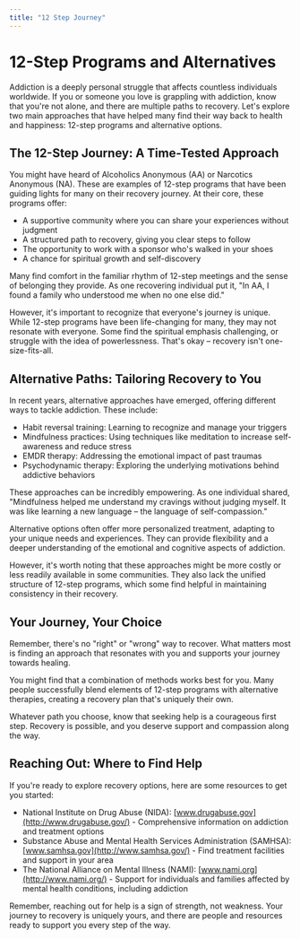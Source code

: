 ```yaml
---
title: "12 Step Journey"
---
```


# 12-Step Programs and Alternatives

Addiction is a deeply personal struggle that affects countless individuals worldwide. If you or someone you love is grappling with addiction, know that you're not alone, and there are multiple paths to recovery. Let's explore two main approaches that have helped many find their way back to health and happiness: 12-step programs and alternative options.

## The 12-Step Journey: A Time-Tested Approach

You might have heard of Alcoholics Anonymous (AA) or Narcotics Anonymous (NA). These are examples of 12-step programs that have been guiding lights for many on their recovery journey. At their core, these programs offer:

- A supportive community where you can share your experiences without judgment
- A structured path to recovery, giving you clear steps to follow
- The opportunity to work with a sponsor who's walked in your shoes
- A chance for spiritual growth and self-discovery

Many find comfort in the familiar rhythm of 12-step meetings and the sense of belonging they provide. As one recovering individual put it, "In AA, I found a family who understood me when no one else did."

However, it's important to recognize that everyone's journey is unique. While 12-step programs have been life-changing for many, they may not resonate with everyone. Some find the spiritual emphasis challenging, or struggle with the idea of powerlessness. That's okay – recovery isn't one-size-fits-all.

## Alternative Paths: Tailoring Recovery to You

In recent years, alternative approaches have emerged, offering different ways to tackle addiction. These include:

- Habit reversal training: Learning to recognize and manage your triggers
- Mindfulness practices: Using techniques like meditation to increase self-awareness and reduce stress
- EMDR therapy: Addressing the emotional impact of past traumas
- Psychodynamic therapy: Exploring the underlying motivations behind addictive behaviors

These approaches can be incredibly empowering. As one individual shared, "Mindfulness helped me understand my cravings without judging myself. It was like learning a new language – the language of self-compassion."

Alternative options often offer more personalized treatment, adapting to your unique needs and experiences. They can provide flexibility and a deeper understanding of the emotional and cognitive aspects of addiction.

However, it's worth noting that these approaches might be more costly or less readily available in some communities. They also lack the unified structure of 12-step programs, which some find helpful in maintaining consistency in their recovery.

## Your Journey, Your Choice

Remember, there's no "right" or "wrong" way to recover. What matters most is finding an approach that resonates with you and supports your journey towards healing.

You might find that a combination of methods works best for you. Many people successfully blend elements of 12-step programs with alternative therapies, creating a recovery plan that's uniquely their own.

Whatever path you choose, know that seeking help is a courageous first step. Recovery is possible, and you deserve support and compassion along the way.

## Reaching Out: Where to Find Help

If you're ready to explore recovery options, here are some resources to get you started:

- National Institute on Drug Abuse (NIDA): [www.drugabuse.gov](http://www.drugabuse.gov/) - Comprehensive information on addiction and treatment options
- Substance Abuse and Mental Health Services Administration (SAMHSA): [www.samhsa.gov](http://www.samhsa.gov/) - Find treatment facilities and support in your area
- The National Alliance on Mental Illness (NAMI): [www.nami.org](http://www.nami.org/) - Support for individuals and families affected by mental health conditions, including addiction

Remember, reaching out for help is a sign of strength, not weakness. Your journey to recovery is uniquely yours, and there are people and resources ready to support you every step of the way.